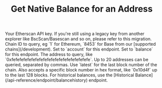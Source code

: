 ﻿---
title: "Get Native Balance for an Address"
api: "GET /v2/api"
keywords: ["Ether balance", "Etherscan balance"]
---


  <TryEndpointLink href="https://api.etherscan.io/v2/api?chainid=1&module=account&action=balance&address=0xde0b295669a9fd93d5f28d9ec85e40f4cb697bae&tag=latest&apikey=YourApiKeyToken" />

  <ParamField query="apikey" type="string">
    Your Etherscan API key. If you're still using a legacy key from another explorer like BscScan/Basescan and so on, please refer to this migration.
  </ParamField>
  <ParamField query="chainid" type="string" default="1">
    Chain ID to query, eg `1` for Ethereum, `8453` for Base from our [supported chains](/development).
  </ParamField>
  <ParamField query="module" type="string" required default="account">
    Set to `account` for this endpoint.
  </ParamField>
  <ParamField query="action" type="string" default="balance">
    Set to `balance` for this endpoint.
  </ParamField>
  <ParamField query="address" type="string" default="0xde0b295669a9fd93d5f28d9ec85e40f4cb697bae">
    The address to query, like `0xfefefefefefefefefefefefefefefefefefefefe`. Up to 20 addresses can be queried, separated by commas.
  </ParamField>
  <ParamField query="tag" type="string" default="latest">
    Use `latest` for the last block number of the chain. Also accepts a specific block number in hex format, like `0x10d4f` up to the last 128 blocks. For historical balances, use the [Historical Balance](/api-reference/endpoint/balancehistory) endpoint.  
  </ParamField>